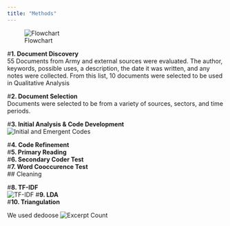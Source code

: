 ```yaml
---
title: "Methods"
---
```

![Flowchart](www/flowchart.PNG)  

#**1. Document Discovery**  
55 Documents from Army and external sources were evaluated. The author, keywords, possible uses, a description, the date it was written, and any notes were collected. From this list, 10 documents were selected to be used in Qualitative Analysis  

#**2. Document Selection**  
Documents were selected to be from a variety of sources, sectors, and time periods.  

#**3. Initial Analysis & Code Development**  
![Initial and Emergent Codes](www/initial_emergent_codes.PNG)   

#**4. Code Refinement**  
#**5. Primary Reading**  
#**6. Secondary Coder Test**   
#**7. Word Cooccurence Test**  
## Cleaning  


#**8. TF-IDF**  
![TF-IDF](www/tf_idf.png)
#**9. LDA**  
#**10. Triangulation**  

We used dedoose
![Excerpt Count](www/dedoose_example.PNG)
 
